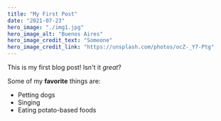 ```yaml
---
title: "My First Post"
date: "2021-07-23"
hero_image: "./img1.jpg"
hero_image_alt: "Buenos Aires"
hero_image_credit_text: "Someone"
hero_image_credit_link: "https://unsplash.com/photos/ocZ-_Y7-Ptg"
---
```


This is my first blog post! Isn't it *great*?

Some of my **favorite** things are:

* Petting dogs
* Singing
* Eating potato-based foods